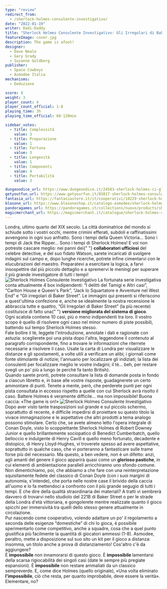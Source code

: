 ```yaml
---
type: "review"
redirect_from:
  - /sherlock-holmes-consulente-investigativo/
date: "2022-01-19"
writer: Dadi-Daddy
title: "Sherlock Holmes Consulente Investigativo: Gli Irregolari di Baker Street"
featureImage: cover.jpg
description: The game is afoot!
designer:
  - Dave Neale
  - Gary Grady
  - Suzanne Goldberg
publisher:
  - Space Cowboys
  - Asmodee Italia
mechanisms:
  - Deduzione

score: 8
weight: 3
player_count: 4
player_count_official: 1-8
playing_time: 3h
playing_time_official: 60-120min

sidebar_votes:
  - title: Complessità
    value: 3
  - title: Preparazione
    value: 1
  - title: Fortuna
    value: 3
  - title: Longevità
    value: 1
  - title: Componenti
    value: 4
  - title: Portabilità
    value: 3

dungeondice_url: https://www.dungeondice.it/24583-sherlock-holmes-ci-gli-irregolari-di-baker-street.html
getyoutfun_url: https://www.getyourfun.it/03817-sherlock-holmes-consulente-investigativo-gli-irregolari-di-baker-street-giochi-di-investigazione.html
fantasia_url: https://fantasiastore.it/it/cooperativi/10229-sherlock-holmes-consulente-investigativo-gli-irregolari-di-baker-street.html
blasone_url: https://www.blasoneshop.it/catalogo-asmodee/sherlock-holmes-consulente-investigativo-gli-irregolari-di-baker-street-72-1079
pandoragames_url: https://pandoragames.it/collections/nuovo/products/sherlock-holmes-c-i-gli-irregolari-di-baker-street
magicmerchant_url: https://magicmerchant.it/catalogue/sherlock-holmes-consulente-investigativo-gli-irregolari-di-baker-street-53845/
---
```


<Setting>
  Londra, ultimo quarto del XIX secolo. La città dominatrice del mondo si
  schiude sotto i vostri occhi, mentre crimini efferati, subdoli e
  raffinatissimi avvengono in ogni suo anfratto. Sono i tempi della Queen
  Victoria… Sono i tempi di Jack the Ripper… Sono i tempi di Sherlock Holmes! E
  voi non potreste cascare meglio: nei panni dei{" "}
  <strong>collaboratori ufficiosi</strong> del celebre detective, e del suo
  fidato Watson, sarete incaricati di svolgere indagini sul campo e, dopo lunghe
  ricerche, potrete infine cimentarvi con le elucubrazioni del maestro.
  Preparatevi a esercitare la logica, a farvi insospettire dal più piccolo
  dettaglio e a spremervi le meningi per superare il più grande investigatore di
  tutti i tempi!
</Setting>

<img src="./game1.jpg" alt="Sherlock Holmes Consulente Investigativo" />

<Rules>
  La fortunata serie investigativa conta attualmente 4 box indipendenti: “I
  delitti del Tamigi e Altri casi”, “Carlton House e Queen's Park”, “Jack lo
  Squartatore e Avventure nel West End” e “Gli irregolari di Baker Street”. Le
  immagini qui presenti si riferiscono a quest'ultima confezione e, anche se
  idealmente la nostra recensione le abbraccia tutte e quattro, “Gli Irregolari
  di Baker Street” (la più recente) costituisce di fatto una{" "}
  <strong>versione migliorata del sistema di gioco</strong>.
  <br />
  Ogni scatola contiene 10 casi, più o meno indipendenti tra loro. Il vostro
  scopo è quello di risolvere ogni caso nel minor numero di piste possibili,
  battendo sul tempo Sherlock Holmes stesso.
  <br />
  Fate bollire il tè, leggete l'introduzione, annotate i dati e ragionate con
  astuzia: sceglierete poi una pista dopo l'altra, leggendone il contenuto al
  paragrafo corrispondente, fino a trovare le informazioni che riterrete
  necessarie a risolvere il caso. Usate la carta di Londra per visualizzare le
  distanze e gli spostamenti, a volte utili a verificare un alibi; i giornali
  come fonte stimolante di notizie; l'annuario per localizzare gli indiziati; la
  lista dei consulenti per focalizzare meglio le vostre indagini; il tè… beh,
  per restare svegli un po' più a lungo (e perché fa tanto British).
  <br />
  Quando sarete pronti, potrete consultare la lista di domande posta in fondo a
  ciascun libretto e, in base alle vostre risposte, guadagnerete un certo
  ammontare di punti. Tenete a mente, però, che perderete punti per ogni pista
  consultata in eccesso rispetto a quelle con cui Sherlock avrà risolto il caso.
  Battere Holmes è veramente difficile… ma non impossibile! Buona caccia: «The
  game is on!»
</Rules>

<img src="./game2.jpg" alt="Sherlock Holmes Consulente Investigativo" />

<Feedback>
  Dopo aver visto tante trasposizioni sul grande e sul piccolo schermo,
  soprattutto di recente, è difficile impedirsi di proiettare su questo titolo
  la vivace immaginazione e le aspettative che altri prodotti a tema analogo
  possono stimolare. Certo che, se avete almeno letto l'opera integrale di Conan
  Doyle, visto lo scoppiettante Sherlock Holmes di Robert Downey Junior e quello
  brillantemente sociopatico di Benedict Cumberbatch, quello belloccio e
  indulgente di Henry Cavill e quello meno fortunato, decadente e distopico, di
  Henry Lloyd-Hughes, vi troverete spesso ad avere aspettative, soprattutto in
  qualche caso, che vi porteranno a fantasticare sulle trame forse più del
  necessario. Ma questo, a ben vedere, non è un difetto: anzi, agli amanti del
  genere il gioco apparirà quasi come un <strong>glorioso pastiche</strong>, in
  cui elementi di ambientazione paralleli arricchiranno uno sfondo comune. Non
  dimentichiamo, poi, che abbiamo a che fare con una reinterpretazione
  squisitamente fedele del classico di Conan Doyle (con i suoi margini di
  autonomia, s'intende), che porta nelle nostre case il brivido della caccia
  all'uomo e lo fa mettendoci a confronto con il più grande segugio di tutti i
  tempi. E che dire della qualità straordinaria dei materiali? A tratti vi
  sembrerà davvero di trovarvi nello studiolo del 221B di Baker Street o per le
  strade della Londra d'età vittoriana, e gongolerete mentre realizzate quanto
  il gioco spicchi per immersività tra quelli dello stesso genere attualmente in
  circolazione.
  <br />
  Pur nascendo come cooperativo, volendo adattare un po' il regolamento a
  seconda delle esigenze “domestiche” di chi lo gioca, è possibile sperimentarlo
  come competitivo, anche a squadre, cosa che a quel punto giustifica più
  facilmente la quantità di giocatori ammessi (1-8). Asmodee, peraltro, mette a
  disposizione sul suo sito un kit per il gioco a distanza: insomma, un titolo
  anche a prova di distanziamento! Cos'altro c'è da aggiungere?
  <br />È <strong>impossibile</strong> non innamorarsi di questo gioco. È <strong>
    impossibile
  </strong> lamentarsi della scarsa rigiocabilità dei singoli casi (date le sempre
  più pregiate espansioni). È <strong>impossibile</strong> non restare ammaliati
  da un classico sempreverde. E, come dice Holmes (quello originale), «Una volta
  eliminato <strong>l'impossibile</strong>, ciò che resta, per quanto improbabile,
  deve essere la verità». Elementare, no?
</Feedback>

<Instagram id="CY6ErJAlcMU" />
